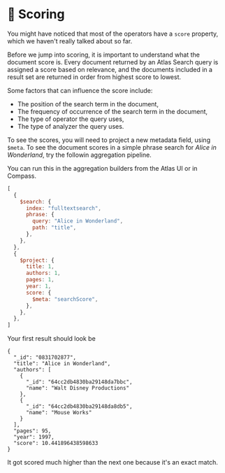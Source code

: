 # 📘 Scoring

You might have noticed that most of the operators have a `score` property, which we haven't really talked about so far.

Before we jump into scoring, it is important to understand what the document score is. Every document returned by an Atlas Search query is assigned a score based on relevance, and the documents included in a result set are returned in order from highest score to lowest.

Some factors that can influence the score include:
* The position of the search term in the document,
* The frequency of occurrence of the search term in the document,
* The type of operator the query uses,
* The type of analyzer the query uses.

To see the scores, you will need to project a new metadata field, using `$meta`. To see the document scores in a simple phrase search for _Alice in Wonderland_, try the followin aggregation pipeline.

You can run this in the aggregation builders from the Atlas UI or in Compass.

```js
[
  {
    $search: {
      index: "fulltextsearch",
      phrase: {
        query: "Alice in Wonderland",
        path: "title",
      },
    },
  },
  {
    $project: {
      title: 1,
      authors: 1,
      pages: 1,
      year: 1,
      score: {
        $meta: "searchScore",
      },
    },
  },
]
```

Your first result should look be

```
{
  "_id": "0831702877",
  "title": "Alice in Wonderland",
  "authors": [
    {
      "_id": "64cc2db4830ba29148da7bbc",
      "name": "Walt Disney Productions"
    },
    {
      "_id": "64cc2db4830ba29148da8db5",
      "name": "Mouse Works"
    }
  ],
  "pages": 95,
  "year": 1997,
  "score": 10.441896438598633
}
```

It got scored much higher than the next one because it's an exact match.
